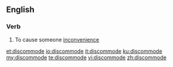 ==English==

===Verb===
{{en-verb|discommod}}

# {{label|en|transitive}} To cause someone [[inconvenience]]

[[et:discommode]]
[[io:discommode]]
[[it:discommode]]
[[ku:discommode]]
[[my:discommode]]
[[te:discommode]]
[[vi:discommode]]
[[zh:discommode]]